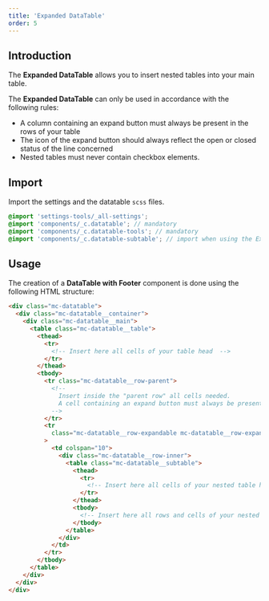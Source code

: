 ```yaml
---
title: 'Expanded DataTable'
order: 5
---
```


## Introduction

The **Expanded DataTable** allows you to insert nested tables into your main table.

<Highlight theme="warning" title="Rules for use">

The **Expanded DataTable** can only be used in accordance with the following rules:

- A column containing an expand button must always be present in the rows of your table
- The icon of the expand button should always reflect the open or closed status of the line concerned
- Nested tables must never contain checkbox elements.

</Highlight>

## Import

Import the settings and the datatable `scss` files.

```scss
@import 'settings-tools/_all-settings';
@import 'components/_c.datatable'; // mandatory
@import 'components/_c.datatable-tools'; // mandatory
@import 'components/_c.datatable-subtable'; // import when using the Expanded DataTable
```

## Usage

The creation of a **DataTable with Footer** component is done using the following HTML structure:

```html
<div class="mc-datatable">
  <div class="mc-datatable__container">
    <div class="mc-datatable__main">
      <table class="mc-datatable__table">
        <thead>
          <tr>
            <!-- Insert here all cells of your table head  -->
          </tr>
        </thead>
        <tbody>
          <tr class="mc-datatable__row-parent">
            <!-- 
              Insert inside the "parent row" all cells needed.
              A cell containing an expand button must always be present in the row
            -->
          </tr>
          <tr
            class="mc-datatable__row-expandable mc-datatable__row-expandable--offset-2"
          >
            <td colspan="10">
              <div class="mc-datatable__row-inner">
                <table class="mc-datatable__subtable">
                  <thead>
                    <tr>
                      <!-- Insert here all cells of your nested table head  -->
                    </tr>
                  </thead>
                  <tbody>
                    <!-- Insert here all rows and cells of your nested table contents  -->
                  </tbody>
                </table>
              </div>
            </td>
          </tr>
        </tbody>
      </table>
    </div>
  </div>
</div>
```

<Preview path="expanded" nude />
